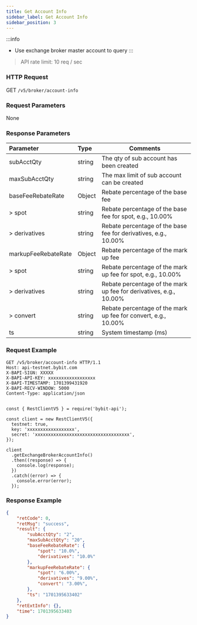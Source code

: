 ```yaml
---
title: Get Account Info
sidebar_label: Get Account Info
sidebar_position: 3
---
```

:::info
* Use exchange broker master account to query
:::

> API rate limit: 10 req / sec

### HTTP Request
GET `/v5/broker/account-info`

### Request Parameters
None

### Response Parameters
| Parameter | Type | Comments|
|:----- |:-----|----- |
|subAcctQty |string |The qty of sub account has been created |
|maxSubAcctQty |string |The max limit of sub account can be created|
|baseFeeRebateRate |Object |Rebate percentage of the base fee|
|> spot |string |Rebate percentage of the base fee for spot, e.g., 10.00% |
|> derivatives |string |Rebate percentage of the base fee for derivatives, e.g., 10.00%|
|markupFeeRebateRate |Object |Rebate percentage of the mark up fee|
|> spot |string |Rebate percentage of the mark up fee for spot, e.g., 10.00% |
|> derivatives |string |Rebate percentage of the mark up fee for derivatives, e.g., 10.00%|
|> convert |string |Rebate percentage of the mark up fee for convert, e.g., 10.00%|
|ts |string |System timestamp (ms) |

### Request Example

<Tabs groupId="programming-languages">
<TabItem value="http" label="HTTP">

```http
GET /v5/broker/account-info HTTP/1.1
Host: api-testnet.bybit.com
X-BAPI-SIGN: XXXXX
X-BAPI-API-KEY: xxxxxxxxxxxxxxxxxx
X-BAPI-TIMESTAMP: 1701399431920
X-BAPI-RECV-WINDOW: 5000
Content-Type: application/json
```

</TabItem>
<TabItem value="python" label="Python">

```python

```

</TabItem>

<TabItem value="Node" label="Node.js">

```n4js
const { RestClientV5 } = require('bybit-api');

const client = new RestClientV5({
  testnet: true,
  key: 'xxxxxxxxxxxxxxxxxx',
  secret: 'xxxxxxxxxxxxxxxxxxxxxxxxxxxxxxxxxxxx',
});

client
  .getExchangeBrokerAccountInfo()
  .then((response) => {
    console.log(response);
  })
  .catch((error) => {
    console.error(error);
  });
```

</TabItem>
</Tabs>

### Response Example

```json
{
    "retCode": 0,
    "retMsg": "success",
    "result": {
        "subAcctQty": "2",
        "maxSubAcctQty": "20",
        "baseFeeRebateRate": {
            "spot": "10.0%",
            "derivatives": "10.0%"
        },
        "markupFeeRebateRate": {
            "spot": "6.00%",
            "derivatives": "9.00%",
            "convert": "3.00%",
        },
        "ts": "1701395633402"
    },
    "retExtInfo": {},
    "time": 1701395633403
}
```
